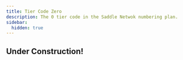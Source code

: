 ---
title: Tier Code Zero
description: The 0 tier code in the Saddle Netwok numbering plan.
sidebar:
  hidden: true
---

## Under Construction!